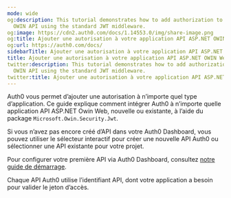```yaml
---
mode: wide
og:description: This tutorial demonstrates how to add authorization to an ASP.NET
  OWIN API using the standard JWT middleware.
og:image: https://cdn2.auth0.com/docs/1.14553.0/img/share-image.png
og:title: Ajouter une autorisation à votre application API ASP.NET OWIN Web
og:url: https://auth0.com/docs/
sidebarTitle: Ajouter une autorisation à votre application API ASP.NET OWIN Web
title: Ajouter une autorisation à votre application API ASP.NET OWIN Web
twitter:description: This tutorial demonstrates how to add authorization to an ASP.NET
  OWIN API using the standard JWT middleware.
twitter:title: Ajouter une autorisation à votre application API ASP.NET OWIN Web
---
```


Auth0 vous permet d’ajouter une autorisation à n’importe quel type d’application. Ce guide explique comment intégrer Auth0 à n’importe quelle application API ASP.NET Owin Web, nouvelle ou existante, à l’aide du package `Microsoft.Owin.Security.Jwt`.

Si vous n’avez pas encore créé d’API dans votre Auth0 Dashboard, vous pouvez utiliser le sélecteur interactif pour créer une nouvelle API Auth0 ou sélectionner une API existante pour votre projet.

Pour configurer votre première API via Auth0 Dashboard, consultez [notre guide de démarrage](/get-started/set-up-apis).

Chaque API Auth0 utilise l’identifiant API, dont votre application a besoin pour valider le jeton d’accès.